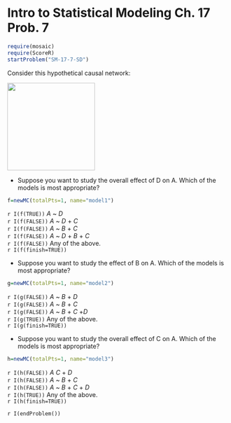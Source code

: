 Intro to Statistical Modeling Ch. 17 Prob. 7
========================================================
```r
require(mosaic)
require(ScoreR)
startProblem("SM-17-7-SD")
```

Consider this hypothetical causal network: 

<img src='path-graphics-3.svg' width='200'>


* Suppose you want to study the overall effect of D on A.  Which of the models is most appropriate?
```r
f=newMC(totalPts=1, name="model1")
```
`r I(f(TRUE))` *A* ~ *D*    
`r I(f(FALSE))` *A* ~ *D* + *C*    
`r I(f(FALSE))` *A* ~ *B* + *C*    
`r I(f(FALSE))` *A* ~ *D* + *B* + *C*    
`r I(f(FALSE))` Any of the above.    
`r I(f(finish=TRUE))`

* Suppose you want to study the effect of B on A.  Which of the models is most appropriate?
```r
g=newMC(totalPts=1, name="model2")
```
`r I(g(FALSE))` *A* ~ *B* + *D*    
`r I(g(FALSE))` *A* ~ *B* + *C*     
`r I(g(FALSE))` *A* ~ *B* + *C* +*D*    
`r I(g(TRUE))` Any of the above.    
`r I(g(finish=TRUE))`

* Suppose you want to study the overall effect of C on A.  Which of the models is most appropriate?
```r
h=newMC(totalPts=1, name="model3")
```
`r I(h(FALSE))` *A* *C* + *D*    
`r I(h(FALSE))` *A* ~ *B* + *C*   
`r I(h(FALSE))` *A* ~ *B* + *C* + *D*    
`r I(h(TRUE))` Any of the above.    
`r I(h(finish=TRUE))`

`r I(endProblem())`